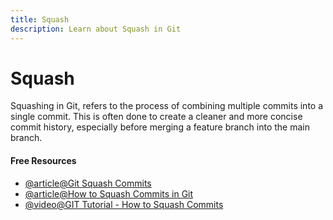 ```yaml
---
title: Squash
description: Learn about Squash in Git
---
```


# Squash

Squashing in Git, refers to the process of combining multiple commits into a single commit. This is often done to create a cleaner and more concise commit history, especially before merging a feature branch into the main branch.

#### Free Resources

- [@article@Git Squash Commits](https://www.freecodecamp.org/news/git-squash-commits/)
- [@article@How to Squash Commits in Git](https://medium.com/iosnesia/how-to-squash-commits-in-git-e73a41248211)
- [@video@GIT Tutorial - How to Squash Commits](https://youtu.be/viY1BbKZhSI?si=kORsEzQvCRFGauQa)

